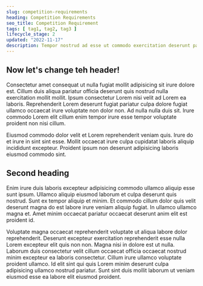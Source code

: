 ```yaml
---
slug: competition-requirements
heading: Competition Requirements
seo_title: Competition Requirement
tags: [ tag1, tag2, tag3 ]
lifecycle_stage: 2
updated: "2022-11-17"
description: Tempor nostrud ad esse ut commodo exercitation deserunt pariatur irure irure pariatur.
---
```

## Now let's change teh header!

Consectetur amet consequat ut nulla fugiat mollit adipisicing sit irure dolore est. Cillum duis aliqua pariatur officia deserunt quis nostrud nulla exercitation mollit mollit. Ipsum consectetur Lorem nisi velit ad Lorem ea laboris. Reprehenderit Lorem deserunt fugiat pariatur culpa dolore fugiat ullamco occaecat irure voluptate non dolor non. Ad nulla nulla duis sit. Irure commodo Lorem elit cillum enim tempor irure esse tempor voluptate proident non nisi cillum.

Eiusmod commodo dolor velit et Lorem reprehenderit veniam quis. Irure do et irure in sint sint esse. Mollit occaecat irure culpa cupidatat laboris aliquip incididunt excepteur. Proident ipsum non deserunt adipisicing laboris eiusmod commodo sint.

## Second heading

Enim irure duis laboris excepteur adipisicing commodo ullamco aliquip esse sunt ipsum. Ullamco aliquip eiusmod laborum et culpa deserunt quis nostrud. Sunt ex tempor aliquip et minim. Et commodo cillum dolor quis velit deserunt magna do est labore irure veniam aliquip fugiat. In ullamco ullamco magna et. Amet minim occaecat pariatur occaecat deserunt anim elit est proident id.

Voluptate magna occaecat reprehenderit voluptate ut aliqua labore dolor reprehenderit. Deserunt excepteur exercitation reprehenderit esse nulla Lorem excepteur elit quis non non. Magna nisi in dolore est ut nulla. Laborum duis consectetur velit cillum occaecat officia occaecat nostrud minim excepteur ea laboris consectetur. Cillum irure ullamco voluptate proident ullamco. Id elit sint qui quis Lorem minim deserunt culpa adipisicing ullamco nostrud pariatur. Sunt sint duis mollit laborum ut veniam eiusmod esse ea labore elit eiusmod proident.
